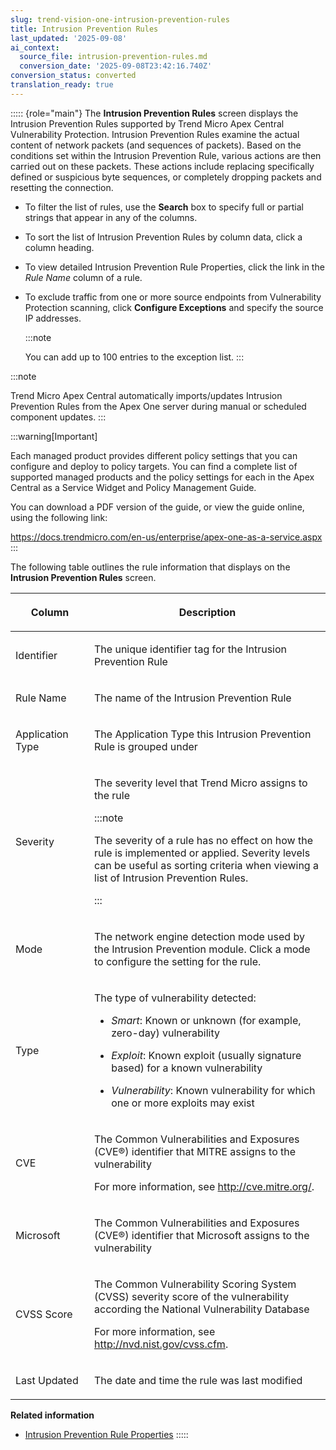 ```yaml
---
slug: trend-vision-one-intrusion-prevention-rules
title: Intrusion Prevention Rules
last_updated: '2025-09-08'
ai_context:
  source_file: intrusion-prevention-rules.md
  conversion_date: '2025-09-08T23:42:16.740Z'
conversion_status: converted
translation_ready: true
---
```


::::: {role="main"}
The **Intrusion Prevention Rules** screen displays the Intrusion Prevention Rules supported by Trend Micro Apex Central Vulnerability Protection. Intrusion Prevention Rules examine the actual content of network packets (and sequences of packets). Based on the conditions set within the Intrusion Prevention Rule, various actions are then carried out on these packets. These actions include replacing specifically defined or suspicious byte sequences, or completely dropping packets and resetting the connection.

- To filter the list of rules, use the **Search** box to specify full or partial strings that appear in any of the columns.

- To sort the list of Intrusion Prevention Rules by column data, click a column heading.

- To view detailed Intrusion Prevention Rule Properties, click the link in the *Rule Name* column of a rule.

- To exclude traffic from one or more source endpoints from Vulnerability Protection scanning, click **Configure Exceptions** and specify the source IP addresses.

  :::note

  You can add up to 100 entries to the exception list.
  :::

:::note

Trend Micro Apex Central automatically imports/updates Intrusion Prevention Rules from the Apex One server during manual or scheduled component updates.
:::

:::warning[Important]

Each managed product provides different policy settings that you can configure and deploy to policy targets. You can find a complete list of supported managed products and the policy settings for each in the Apex Central as a Service Widget and Policy Management Guide.

You can download a PDF version of the guide, or view the guide online, using the following link:

<https://docs.trendmicro.com/en-us/enterprise/apex-one-as-a-service.aspx>
:::

The following table outlines the rule information that displays on the **Intrusion Prevention Rules** screen.

<table>
<colgroup>
<col style="width: 25%" />
<col style="width: 75%" />
</colgroup>
<thead>
<tr>
<th><p>Column</p></th>
<th><p>Description</p></th>
</tr>
</thead>
<tbody>
<tr>
<td><p>Identifier</p></td>
<td><p>The unique identifier tag for the Intrusion Prevention Rule</p></td>
</tr>
<tr>
<td><p>Rule Name</p></td>
<td><p>The name of the Intrusion Prevention Rule</p></td>
</tr>
<tr>
<td><p>Application Type</p></td>
<td><p>The Application Type this Intrusion Prevention Rule is grouped under</p></td>
</tr>
<tr>
<td><p>Severity</p></td>
<td><p>The severity level that Trend Micro assigns to the rule</p>


:::note

<p>The severity of a rule has no effect on how the rule is implemented or applied. Severity levels can be useful as sorting criteria when viewing a list of Intrusion Prevention Rules.</p>


:::

</td>
</tr>
<tr>
<td><p>Mode</p></td>
<td><p>The network engine detection mode used by the Intrusion Prevention module. Click a mode to configure the setting for the rule.</p></td>
</tr>
<tr>
<td><p>Type</p></td>
<td><p>The type of vulnerability detected:</p>
<ul>
<li><p><em>Smart</em>: Known or unknown (for example, zero-day) vulnerability</p></li>
<li><p><em>Exploit</em>: Known exploit (usually signature based) for a known vulnerability</p></li>
<li><p><em>Vulnerability</em>: Known vulnerability for which one or more exploits may exist</p></li>
</ul></td>
</tr>
<tr>
<td><p>CVE</p></td>
<td><p>The Common Vulnerabilities and Exposures (CVE®) identifier that MITRE assigns to the vulnerability</p>
<p>For more information, see <a href="http://cve.mitre.org/">http://cve.mitre.org/</a>.</p></td>
</tr>
<tr>
<td><p>Microsoft</p></td>
<td><p>The Common Vulnerabilities and Exposures (CVE®) identifier that Microsoft assigns to the vulnerability</p></td>
</tr>
<tr>
<td><p>CVSS Score</p></td>
<td><p>The Common Vulnerability Scoring System (CVSS) severity score of the vulnerability according the National Vulnerability Database</p>
<p>For more information, see <a href="http://nvd.nist.gov/cvss.cfm">http://nvd.nist.gov/cvss.cfm</a>.</p></td>
</tr>
<tr>
<td><p>Last Updated</p></td>
<td><p>The date and time the rule was last modified</p></td>
</tr>
</tbody>
</table>

**Related information**

- [Intrusion Prevention Rule Properties](intrusion-prevention-property-apex.mdx)
:::::
